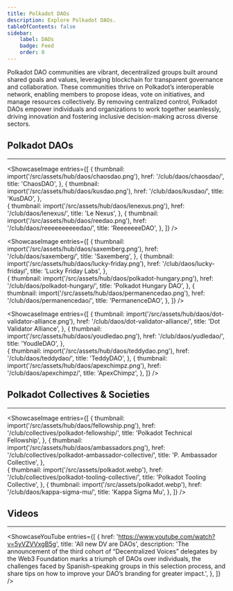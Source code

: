 ```yaml
---
title: Polkadot DAOs
description: Explore Polkadot DAOs.
tableOfContents: false
sidebar: 
    label: DAOs
    badge: Feed
    order: 0
---
```




Polkadot DAO communities are vibrant, decentralized groups built around shared goals and values, leveraging blockchain for transparent governance and collaboration. These communities thrive on Polkadot’s interoperable network, enabling members to propose ideas, vote on initiatives, and manage resources collectively. By removing centralized control, Polkadot DAOs empower individuals and organizations to work together seamlessly, driving innovation and fostering inclusive decision-making across diverse sectors.

## Polkadot DAOs
----------------
<ShowcaseImage
  entries={[
        {
      thumbnail: import('/src/assets/hub/daos/chaosdao.png'),
      href: '/club/daos/chaosdao/',
      title: 'ChaosDAO',
    },
                     {
      thumbnail: import('/src/assets/hub/daos/kusdao.png'),
      href: '/club/daos/kusdao/',
      title: 'KusDAO',
      },  
    {
      thumbnail: import('/src/assets/hub/daos/lenexus.png'),
      href: '/club/daos/lenexus/',
      title: 'Le Nexus',
      },
              {
      thumbnail: import('/src/assets/hub/daos/reedao.png'),
      href: '/club/daos/reeeeeeeeeedao/',
      title: 'ReeeeeeeDAO',
    },
  ]}
/>

<ShowcaseImage
  entries={[
        {
      thumbnail: import('/src/assets/hub/daos/saxemberg.png'),
      href: '/club/daos/saxemberg/',
      title: 'Saxemberg',
    },
                     {
      thumbnail: import('/src/assets/hub/daos/lucky-friday.png'),
      href: '/club/daos/lucky-friday/',
      title: 'Lucky Friday Labs',
      },  
    {
      thumbnail: import('/src/assets/hub/daos/polkadot-hungary.png'),
      href: '/club/daos/polkadot-hungary/',
      title: 'Polkadot Hungary DAO',
      },
            {
      thumbnail: import('/src/assets/hub/daos/permanencedao.png'),
      href: '/club/daos/permanencedao/',
      title: 'PermanenceDAO',
    },
  ]}
/>

<ShowcaseImage
  entries={[
              {
      thumbnail: import('/src/assets/hub/daos/dot-validator-alliance.png'),
      href: '/club/daos/dot-validator-alliance/',
      title: 'Dot Validator Alliance',
    },
                     {
      thumbnail: import('/src/assets/hub/daos/youdledao.png'),
      href: '/club/daos/yudledao/',
      title: 'YoudleDAO',
      },  
    {
      thumbnail: import('/src/assets/hub/daos/teddydao.png'),
      href: '/club/daos/teddydao/',
      title: 'TeddyDAO',
      },
              {
      thumbnail: import('/src/assets/hub/daos/apexchimpz.png'),
      href: '/club/daos/apexchimpz/',
      title: 'ApexChimpz',
    },
  ]}
/>

## Polkadot Collectives & Societies
----------------
<ShowcaseImage
  entries={[
        {
      thumbnail: import('/src/assets/hub/daos/fellowship.png'),
      href: '/club/collectives/polkadot-fellowship/',
      title: 'Polkadot Technical Fellowship',
    },
                     {
      thumbnail: import('/src/assets/hub/daos/ambassadors.png'),
      href: '/club/collectives/polkadot-ambassador-collective/',
      title: 'P. Ambassador Collective',
      },  
    {
      thumbnail: import('/src/assets/polkadot.webp'),
      href: '/club/collectives/polkadot-tooling-collective/',
      title: 'Polkadot Tooling Collective',
      },
              {
      thumbnail: import('/src/assets/polkadot.webp'),
      href: '/club/daos/kappa-sigma-mu/',
      title: 'Kappa Sigma Mu',
    },
  ]}
/>

## Videos
----------------
<ShowcaseYouTube
  entries={[
    {
      href: 'https://www.youtube.com/watch?v=5yVZVVxgB5g',
      title: 'All new DV are DAOs',
	  description: 'The announcement of the third cohort of “Decentralized Voices” delegates by the Web3 Foundation marks a triumph of DAOs over individuals, the challenges faced by Spanish-speaking groups in this selection process, and share tips on how to improve your DAO’s branding for greater impact.',
    },
  ]}
/>